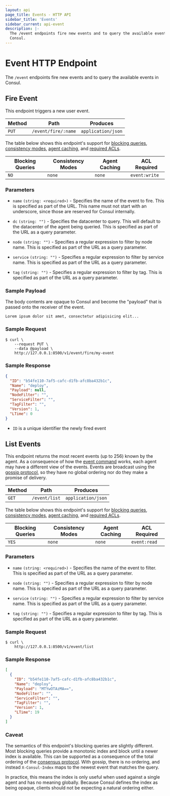 ```yaml
---
layout: api
page_title: Events - HTTP API
sidebar_title: 'Events'
sidebar_current: api-event
description: |-
  The /event endpoints fire new events and to query the available events in
  Consul.
---
```


# Event HTTP Endpoint

The `/event` endpoints fire new events and to query the available events in
Consul.

## Fire Event

This endpoint triggers a new user event.

| Method | Path                | Produces           |
| ------ | ------------------- | ------------------ |
| `PUT`  | `/event/fire/:name` | `application/json` |

The table below shows this endpoint's support for
[blocking queries](/api/features/blocking.html),
[consistency modes](/api/features/consistency.html),
[agent caching](/api/features/caching.html), and
[required ACLs](/api/index.html#authentication).

| Blocking Queries | Consistency Modes | Agent Caching | ACL Required  |
| ---------------- | ----------------- | ------------- | ------------- |
| `NO`             | `none`            | `none`        | `event:write` |

### Parameters

- `name` `(string: <required>)` - Specifies the name of the event to fire. This
  is specified as part of the URL. This name must not start with an underscore,
  since those are reserved for Consul internally.

- `dc` `(string: "")` - Specifies the datacenter to query. This will default to
  the datacenter of the agent being queried. This is specified as part of the
  URL as a query parameter.

- `node` `(string: "")` - Specifies a regular expression to filter by node name.
  This is specified as part of the URL as a query parameter.

- `service` `(string: "")` - Specifies a regular expression to filter by service
  name. This is specified as part of the URL as a query parameter.

- `tag` `(string: "")` - Specifies a regular expression to filter by tag. This
  is specified as part of the URL as a query parameter.

### Sample Payload

The body contents are opaque to Consul and become the "payload" that is passed
onto the receiver of the event.

```text
Lorem ipsum dolor sit amet, consectetur adipisicing elit...
```

### Sample Request

```text
$ curl \
    --request PUT \
    --data @payload \
    http://127.0.0.1:8500/v1/event/fire/my-event
```

### Sample Response

```json
{
  "ID": "b54fe110-7af5-cafc-d1fb-afc8ba432b1c",
  "Name": "deploy",
  "Payload": null,
  "NodeFilter": "",
  "ServiceFilter": "",
  "TagFilter": "",
  "Version": 1,
  "LTime": 0
}
```

- `ID` is a unique identifier the newly fired event

## List Events

This endpoint returns the most recent events (up to 256) known by the agent. As a
consequence of how the [event command](/docs/commands/event.html) works, each
agent may have a different view of the events. Events are broadcast using the
[gossip protocol](/docs/internals/gossip.html), so they have no global ordering
nor do they make a promise of delivery.

| Method | Path          | Produces           |
| ------ | ------------- | ------------------ |
| `GET`  | `/event/list` | `application/json` |

The table below shows this endpoint's support for
[blocking queries](/api/features/blocking.html),
[consistency modes](/api/features/consistency.html),
[agent caching](/api/features/caching.html), and
[required ACLs](/api/index.html#authentication).

| Blocking Queries | Consistency Modes | Agent Caching | ACL Required |
| ---------------- | ----------------- | ------------- | ------------ |
| `YES`            | `none`            | `none`        | `event:read` |

### Parameters

- `name` `(string: <required>)` - Specifies the name of the event to filter.
  This is specified as part of the URL as a query parameter.

- `node` `(string: "")` - Specifies a regular expression to filter by node name.
  This is specified as part of the URL as a query parameter.

- `service` `(string: "")` - Specifies a regular expression to filter by service
  name. This is specified as part of the URL as a query parameter.

- `tag` `(string: "")` - Specifies a regular expression to filter by tag. This
  is specified as part of the URL as a query parameter.

### Sample Request

```text
$ curl \
    http://127.0.0.1:8500/v1/event/list
```

### Sample Response

```json
[
  {
    "ID": "b54fe110-7af5-cafc-d1fb-afc8ba432b1c",
    "Name": "deploy",
    "Payload": "MTYwOTAzMA==",
    "NodeFilter": "",
    "ServiceFilter": "",
    "TagFilter": "",
    "Version": 1,
    "LTime": 19
  }
]
```

### Caveat

The semantics of this endpoint's blocking queries are slightly different. Most
blocking queries provide a monotonic index and block until a newer index is
available. This can be supported as a consequence of the total ordering of the
[consensus protocol](/docs/internals/consensus.html). With gossip, there is no
ordering, and instead `X-Consul-Index` maps to the newest event that matches the
query.

In practice, this means the index is only useful when used against a single
agent and has no meaning globally. Because Consul defines the index as being
opaque, clients should not be expecting a natural ordering either.
